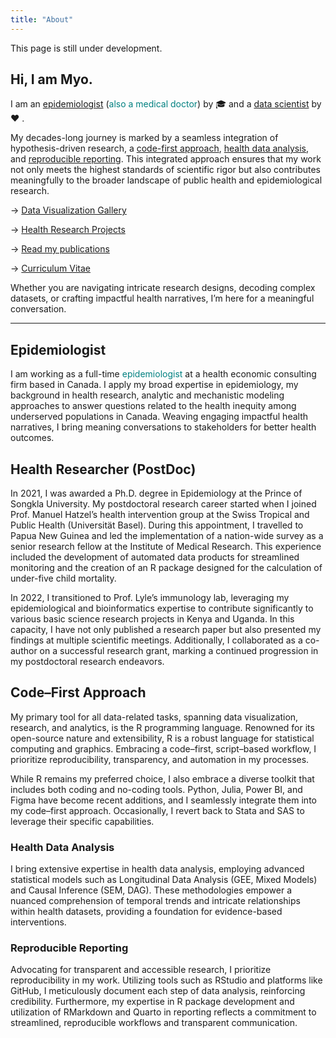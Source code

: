 ```yaml
---
title: "About"
---
```


::: callout-important
This page is still under development.
:::

## Hi, I am Myo.

I am an <span style="color:#008080;">[epidemiologist](#sec-Epidemiologist)</span> (<span style="color:#008080;">also a medical doctor</span>) by 🎓 and a [data scientist](#sec-code-first-approach) by ❤️ . 

My decades-long journey is marked by a seamless integration of hypothesis-driven research, a [code-first approach](#sec-code-first-approach), [health data analysis](#sec-health-data-analysis), and [reproducible reporting](#sec-reproducible-reporting). This integrated approach ensures that my work not only meets the highest standards of scientific rigor but also contributes meaningfully to the broader landscape of public health and epidemiological research.

   → [Data Visualization Gallery]()

   → [Health Research Projects]()
   
   → [Read my publications](https://scholar.google.ca/citations?user=IWzz0rUAAAAJ&hl=en)
   
   → [Curriculum Vitae](https://raw.githubusercontent.com/myominnoo/cv/main/cv_full.pdf)


::: callout-note
Whether you are navigating intricate research designs, decoding complex datasets, or crafting impactful health narratives, I'm here for a meaningful conversation.
:::

---

## Epidemiologist {#sec-Epidemiologist}

I am working as a full-time <span style="color:#008080;">epidemiologist</span> at a health economic consulting firm based in Canada. I apply my broad expertise in epidemiology, my background in health research, analytic and mechanistic modeling approaches to answer questions related to the health inequity among underserved populations in Canada. Weaving engaging impactful health narratives, I bring meaning conversations to stakeholders for better health outcomes.  

## Health Researcher (PostDoc) {#sec-PostDoc}

In 2021, I was awarded a Ph.D. degree in Epidemiology at the Prince of Songkla University. My postdoctoral research career started when I joined Prof. Manuel Hatzel's health intervention group at the Swiss Tropical and Public Health (Universität Basel). During this appointment, I travelled to Papua New Guinea and led the implementation of a nation-wide survey as a senior research fellow at the Institute of Medical Research. This experience included the development of automated data products for streamlined monitoring and the creation of an R package designed for the calculation of under-five child mortality.

In 2022, I transitioned to Prof. Lyle's immunology lab, leveraging my epidemiological and bioinformatics expertise to contribute significantly to various basic science research projects in Kenya and Uganda. In this capacity, I have not only published a research paper but also presented my findings at multiple scientific meetings. Additionally, I collaborated as a co-author on a successful research grant, marking a continued progression in my postdoctoral research endeavors.

## Code–First Approach {#sec-code-first-approach}

My primary tool for all data-related tasks, spanning data visualization, research, and analytics, is the R programming language. Renowned for its open-source nature and extensibility, R is a robust language for statistical computing and graphics. Embracing a code–first, script–based workflow, I prioritize reproducibility, transparency, and automation in my processes.

While R remains my preferred choice, I also embrace a diverse toolkit that includes both coding and no-coding tools. Python, Julia, Power BI, and Figma have become recent additions, and I seamlessly integrate them into my code–first approach. Occasionally, I revert back to Stata and SAS to leverage their specific capabilities. 

### Health Data Analysis {#sec-health-data-analysis}

I bring extensive expertise in health data analysis, employing advanced statistical models such as Longitudinal Data Analysis (GEE, Mixed Models) and Causal Inference (SEM, DAG). These methodologies empower a nuanced comprehension of temporal trends and intricate relationships within health datasets, providing a foundation for evidence-based interventions.

### Reproducible Reporting {#sec-reproducible-reporting}

Advocating for transparent and accessible research, I prioritize reproducibility in my work. Utilizing tools such as RStudio and platforms like GitHub, I meticulously document each step of data analysis, reinforcing credibility. Furthermore, my expertise in R package development and utilization of RMarkdown and Quarto in reporting reflects a commitment to streamlined, reproducible workflows and transparent communication.
